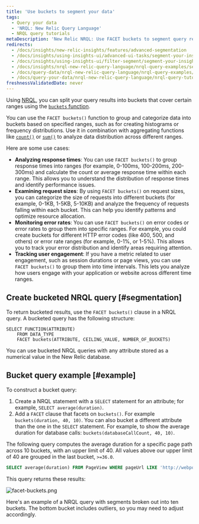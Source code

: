 ```yaml
---
title: 'Use buckets to segment your data'
tags:
  - Query your data
  - 'NRQL: New Relic Query Language'
  - NRQL query tutorials
metaDescription: 'New Relic NRQL: Use FACET buckets to segment query results into groups based on numerical values, then grouped into buckets that cover a range.'
redirects:
  - /docs/insights/new-relic-insights/features/advanced-segmentation
  - /docs/insights/using-insights-ui/advanced-ui-tasks/segment-your-insights-data-buckets
  - /docs/insights/using-insights-ui/filter-segment/segment-your-insights-data-buckets
  - /docs/insights/nrql-new-relic-query-language/nrql-query-examples/segment-your-insights-data-buckets
  - /docs/query-data/nrql-new-relic-query-language/nrql-query-examples/split-your-insights-data-buckets
  - /docs/query-your-data/nrql-new-relic-query-language/nrql-query-tutorials/nrql-segment-your-data-buckets
freshnessValidatedDate: never
---
```



Using [NRQL](/docs/query-data/nrql-new-relic-query-language/getting-started/introduction-nrql), you can split your query results into buckets that cover certain ranges using the [`buckets` function](/docs/query-your-data/nrql-new-relic-query-language/get-started/nrql-syntax-clauses-functions/#func-buckets).

You can use the `FACET buckets()` function to group and categorize data into buckets based on specified ranges, such as for creating histograms or frequency distributions. Use it in combination with aggregating functions like [`count()`](/docs/query-your-data/nrql-new-relic-query-language/get-started/nrql-syntax-clauses-functions/#func-count) or [`sum()`](/docs/query-your-data/nrql-new-relic-query-language/get-started/nrql-syntax-clauses-functions/#func-sum) to analyze data distribution across different ranges.

Here are some use cases:
* **Analyzing response times**: You can use `FACET buckets()` to group response times into ranges (for example, 0-100ms, 100-200ms, 200-300ms) and calculate the count or average response time within each range. This allows you to understand the distribution of response times and identify performance issues.
* **Examining request sizes**: By using `FACET buckets()` on request sizes, you can categorize the size of requests into different buckets (for example, 0-1KB, 1-5KB, 5-10KB) and analyze the frequency of requests falling within each bucket. This can help you identify patterns and optimize resource allocation.
* **Monitoring error rates**: You can use `FACET buckets()` on error codes or error rates to group them into specific ranges. For example, you could create buckets for different HTTP error codes (like 400, 500, and others) or error rate ranges (for example, 0-1%, or 1-5%). This allows you to track your error distribution and identify areas requiring attention.
* **Tracking user engagement**: If you have a metric related to user engagement, such as session durations or page views, you can use `FACET buckets()` to group them into time intervals. This lets you analyze how users engage with your application or website across different time ranges.

## Create bucketed NRQL query [#segmentation]

To return bucketed results, use the `FACET buckets()` clause in a NRQL query. A bucketed query has the following structure:

```
SELECT FUNCTION(ATTRIBUTE) 
    FROM DATA_TYPE 
    FACET buckets(ATTRIBUTE, CEILING_VALUE, NUMBER_OF_BUCKETS)
```

You can use bucketed NRQL queries with any attribute stored as a numerical value in the New Relic database.

## Bucket query example [#example]

To construct a bucket query:

1. Create a NRQL statement with a `SELECT` statement for an attribute; for example, `SELECT average(duration)`.
2. Add a `FACET` clause that facets on `buckets()`. For example `buckets(duration, 40, 10)`. You can also bucket a different attribute than the one in the `SELECT` statement. For example, to show the average duration for database calls: `buckets(databaseCallCount, 40, 10)`.

The following query computes the average duration for a specific page path across 10 buckets, with an upper limit of 40. All values above our upper limit of 40 are grouped in the last bucket, `>=36.0`.

```sql
SELECT average(duration) FROM PageView WHERE pageUrl LIKE 'http://webportal.telco%' SINCE 1 week ago FACET buckets(duration, 40, 10)
```

This query returns these results:

<img
  title="facet-buckets.png"
  alt="facet-buckets.png"
  src={queriesnrqlFacetbyBucketsNRQLQueryBuilder}
/>

<figcaption>
  Here's an example of a NRQL query with segments broken out into ten buckets. The bottom bucket includes outliers, so you may need to adjust accordingly.
</figcaption>
